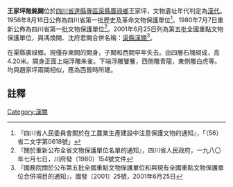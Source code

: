 {{msg:四川省文物保護單位
|名稱 = 無銘闕
|編號 = 38
|圖片 = 渠縣漢闕及石獸 53.jpg
|級別 = S01
|分類 = 
|時代 = [[漢代|漢代]]
|地点 = [[四川省|四川省]][[達縣專區|達縣專區]][[渠縣|渠縣]][[廣祿鄉|廣祿鄉]]
|坐標 =
|登錄 = 1956年8月16日
}}
{{msg:四川省文物保護單位
|名稱 = 無銘闕
|編號 = 70
|圖片 = 渠縣漢闕及石獸 51.jpg
|級別 = S1
|分類 = 
|時代 = [[漢代|漢代]]
|地点 = [[四川省|四川省]][[渠縣|渠縣]]
|坐標 =
|登錄 = 1980年7月7日
}}
{{msg:四川省文物保護單位
|名稱 = [[趙家村漢闕|趙家村漢闕]]、王家坪漢闕、[[蒲家灣漢闕|蒲家灣漢闕]]
|編號 = 13
|圖片 = 渠縣漢闕及石獸 01.jpg
|級別 = 105
|分類 = 
|時代 = 漢
|地点 = [[四川省|四川省]][[渠縣|渠縣]]
|坐標 =
|登錄 = 2001年6月25日
}}
'''王家坪無銘闕'''位於[[四川省|四川省]][[達縣專區|達縣專區]][[渠縣|渠縣]][[廣祿鄉|廣祿鄉]]王家坪，文物遺址年代判定為[[漢代|漢代]]。1956年8月16日公佈為四川省第一批歷史及革命文物保護單位<ref>『四川省人民委員會關於在工農業生產建設中注意保護文物的通知』，「（56）省二文字第0618號」</ref>。1980年7月7日重新公佈為四川省第一批文物保護單位<ref>『關於重新公布全省文物保護單位名單的通知』，四川省人民政府，一九八〇年七月七日，川府發（1980）154號文件</ref>。2001年6月25日列為第五批全國重點文物保護單位，與馮煥闕、沈府君闕合併名稱：[[渠縣漢闕|渠縣漢闕]]<ref>『國務院關於公布第五批全國重點文物保護單位和與現有全國重點文物保護單位合併項目的通知』，國發〔2001〕25號，2001年6月25日</ref>。

在渠縣廣祿鄉。現僅存東闕的闕身，子闞和西闕早年失去。由四層石塊砌成，高4.20米。闕身正面上端浮雕朱雀。下端浮雕饕餮，西側雕青龍，東側雕白虎等。均與趙家坪兩闕相似，應為西晉時所建。
==註釋==
{{reflist}}
{{文物保護單位小作品}}

[[Category:漢闕|Category:漢闕]]